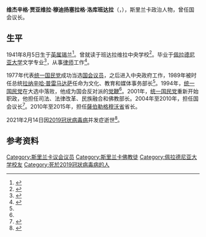 {{NoteTA|G1=地名}}
{{Infobox officeholder
| name           = 维·贾·穆·洛库班达拉
| native_name    = W. J. M. Lokubandara
| image          = WJM Lokubandara.jpg
| office         = [[薩伯勒格穆沃省|薩伯勒格穆沃省]]省长
| term_start     = 2010年4月21日
| term_end       = 2015年2月21日
| president      = [[马欣达·拉贾帕克萨|马欣达·拉贾帕克萨]]
| predecessor    = 
| successor      =
| office2        = [[斯里蘭卡議會|斯里兰卡议会]]议长
| term_start2    = 2004年4月22日
| term_end2      = 2010年4月8日
| president2     = [[钱德里卡·班达拉奈克·库马拉通加|钱德里卡·班达拉奈克·库马拉通加]]
| predecessor2   = [[约瑟夫·迈克尔·佩雷拉|约瑟夫·迈克尔·佩雷拉]]
| primeminister2 = [[拉特纳西里·维克勒马纳亚克|拉特纳西里·维克勒马纳亚克]]<br>[[马欣达·拉贾帕克萨|马欣达·拉贾帕克萨]] 
| successor2     = [[恰马尔·拉贾帕克萨|恰马尔·拉贾帕克萨]]
| office3        = 斯里兰卡佛教事务部长
| term_start3    = 2001年12月12日
| term_end3      = 2004年4月9日
| birth_date     = {{Birth date|1941|8|5|mf=yes}} 
| birth_place    = {{flag|British Ceylon}}哈普塔莱
| death_date     = {{death date and age|2021|2|14|1941|8|5|mf=yes}}
| death_place    = {{SRI}}[[西部省_(斯里兰卡)|西部省]][[可倫坡區|可倫坡區]]
| nationality    = [[斯里兰卡|斯里兰卡]]
| party          = [[统一国民党|统一国民党]]
| alma_mater     = [[佩拉德尼亚大学|佩拉德尼亚大学]]
| occupation     = [[政治人物|政治人物]]
| religion       = [[佛教|佛教]]
}}
'''维杰辛格·贾亚维拉·穆迪扬塞拉格·洛库班达拉'''（{{lang-si|විජෙසිංහ ජයවීර මුදියන්සේලාගේ ලොකුබණ්ඩාර}}，{{bd|1941年|8月5日|2021年|2月14日|catIdx=Lokubandara}}），斯里兰卡政治人物，曾任国会议长。

==生平==
1941年8月5日生于[[英属锡兰|英属锡兰]]<ref name="parliament">{{cite web|url=http://www.parliament.lk/directory_of_members/ViewMember.do?memID=173|title=Wijesinghe Jayaweera Mudiyanselage Lokubandara|publisher=The Parliament of Sri Lanka|access-date=2009-06-21|archive-date=2007-06-19|archive-url=https://web.archive.org/web/20070619070102/http://www.parliament.lk/directory_of_members/ViewMember.do?memID=173|dead-url=no}}</ref>。曾就读于班达拉维拉中央学校<ref name="observer">{{cite web|url=http://www.sundayobserver.lk/2008/12/14/pol04.asp|title=The role of the Speaker of Parliament|last=Rajaratnam|first=T.C.|date=2008-12-14|work=The Sunday Observer|access-date=2009-06-21|archive-date=2016-03-04|archive-url=https://web.archive.org/web/20160304032219/http://www.sundayobserver.lk/2008/12/14/pol04.asp|dead-url=yes}}</ref>。毕业于[[佩拉德尼亚大学|佩拉德尼亚大学]]文学专业<ref>{{Cite web |url=http://www.asiantribune.com/node/7803 |title=The Role of the Speaker of Parliament: W.J.M.Lokubandara – Lawyer, Poet, Song Writer, Author, Humanist & Philosopher |access-date=2021-02-15 |archive-date=2020-08-12 |archive-url=https://web.archive.org/web/20200812004658/http://www.asiantribune.com/node/7803 |dead-url=yes }}</ref>，从事[[律师|律师]]工作<ref name="leader">{{cite news|url=http://www.thesundayleader.lk/20040425/issues-more.htm|title=The 16th Speaker of independent Sri Lanka|last=Jeyaraj|first=D. B. S.|date=2004-04-25|work=The Sunday Leader|access-date=2009-06-21|archive-date=2004-08-24|archive-url=https://web.archive.org/web/20040824075733/http://www.thesundayleader.lk/20040425/issues-more.htm|dead-url=no}}</ref>。

1977年代表[[统一国民党|统一国民党]]成功当选[[斯里蘭卡議會|国会议员]]，之后进入中央政府工作，1989年被时任总统[[拉纳辛哈·普雷马达萨|拉纳辛哈·普雷马达萨]]任命为文化、教育和媒体事务部长<ref name="leader" />。1994年，[[统一国民党|统一国民党]]在大选中落败，他成为国会反对派的[[党鞭|党鞭]]<ref name="observer" />。2001年，[[统一国民党|统一国民党]]重新开始职政，他担任司法、法律改革、民族融合和佛教部长。2004年至2010年，担任国会议长<ref name="election">{{cite web|url=http://www.parliament.lk/handbook_of_parliament/speakers.jsp |title=Speakers |publisher=The Parliament of Sri Lanka |access-date=2009-06-21|archive-url=https://web.archive.org/web/20090725063635/http://www.parliament.lk/handbook_of_parliament/speakers.jsp |archive-date=2009-07-25}}</ref>。2010年至2015年，担任[[薩伯勒格穆沃省|薩伯勒格穆沃省]]省长。

2021年2月14日因[[2019冠状病毒病|2019冠状病毒病]]并发症逝世<ref>{{Cite web |title=Former Speaker W. J. M. Lokubandara passes away |url=http://www.themorning.lk/former-speaker-w-j-m-lokubandara-passes-away/ |date=2021-02-13 |access-date=2021-02-13 |website=The Morning |archive-date=2021-02-14 |archive-url=https://web.archive.org/web/20210214151625/http://www.themorning.lk/former-speaker-w-j-m-lokubandara-passes-away/ |dead-url=no }}</ref>。
==参考资料==
{{Reflist}}

{{斯里兰卡议会议长}}
{{Authority control}}

{{DEFAULTSORT:Lokubandara, W. J. M.}}
[[Category:斯里兰卡议会议员|Category:斯里兰卡议会议员]]
[[Category:斯里兰卡佛教徒|Category:斯里兰卡佛教徒]]
[[Category:佩拉德尼亚大学校友|Category:佩拉德尼亚大学校友]]
[[Category:死於2019冠狀病毒病的人|Category:死於2019冠狀病毒病的人]]